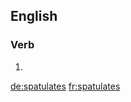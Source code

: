 ==English==

===Verb===
{{head|en|verb form}}

# {{en-third-person singular of|spatulate}}

[[de:spatulates]]
[[fr:spatulates]]